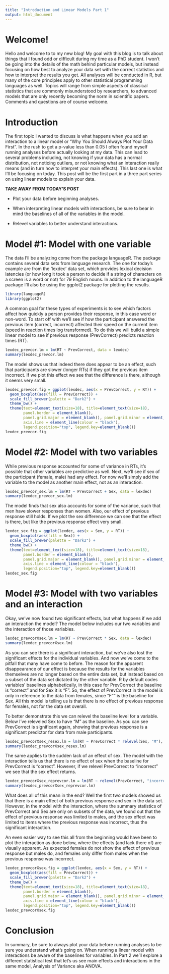 ```yaml
---
title: "Introduction and Linear Models Part 1"
output: html_document
---
```


# Welcome!

Hello and welcome to to my new blog! My goal with this blog is to talk about things that I found odd or difficult during my time as a PhD student. I won't be going into the details of the math behind particular models, but instead focusing on how best to analyze your data set with the correct statistics and how to interpret the results you get. All analyses will be conducted in R, but many of the core principles apply to other statistical programming languages as well. Topics will range from simple aspects of classical statistics that are commonly misunderstood by researchers, to advanced models that are only recently becoming the norm in scientific papers. Comments and questions are of course welcome.

# Introduction 

The first topic I wanted to discuss is what happens when you add an interaction to a linear model or "Why You Should Always Plot Your Data First". In the rush to get a p-value less than 0.05 I often found myself running analyses before actually looking at my data. This can lead to several problems including, not knowing if your data has a normal distribution, not noticing outliers, or not knowing what an interaction really means (and in turn how to interpret your main effects). This last one is what I'll be focusing on today. This post will be the first part in a three part series on using linear models to explain your data.

**TAKE AWAY FROM TODAY'S POST**

* Plot your data before beginning analyses.

* When interpreting linear models with interactions, be sure to bear in mind the baselines of all of the variables in the model.

* Relevel variables to better understand interactions.

# Model #1: Model with one variable

The data I'll be analyzing come from the package languageR. The package contains several data sets from language research. The one for today's example are from the 'lexdec' data set, which provides lexical decision latencies (or how long it took a person to decide if a string of characters on a screen is a word or not) for 79 English nouns. In addition to the languageR package I'll also be using the ggplot2 package for plotting the results.

```r
library(languageR)
library(ggplot2)
```

A common goal for these types of experiments is to see which factors affect how quickly a person provides their response, in this case word or non-word. To start off with we'll see if how the participant answered the previous item  (correct, incorrect) affected their speed on the current item (speed in reaction times log transformed). To do this we will build a simple linear model to see if previous response (PrevCorrect) predicts reaction times (RT).

``` r
lexdec_prevcor.lm = lm(RT ~ PrevCorrect, data = lexdec)
summary(lexdec_prevcor.lm)
```

The model shows us that indeed there does appear to be an effect, such that participants are slower (longer RTs) if they got the previous item incorrect. If we plot this effect we see that the difference is there, although it seems very small.

```r
lexdec_prevcor.fig = ggplot(lexdec, aes(x = PrevCorrect, y = RT)) +
  geom_boxplot(aes(fill = PrevCorrect)) +
  scale_fill_brewer(palette = "Dark2") +
  theme_bw() +
  theme(text=element_text(size=18), title=element_text(size=18),
        panel.border = element_blank(),
        panel.grid.major = element_blank(), panel.grid.minor = element_blank(),
        axis.line = element_line(colour = "black"),
        legend.position="top", legend.key=element_blank())
lexdec_prevcor.fig
```

# Model #2: Model with two variables

While previous response accounted for some of variance in RTs, it's possible that other variables are predictive as well. Next, we'll see if sex of the participant (female, male) had any effect. For now we'll simply add the variable to the model as another main effect, not as an interaction.

``` r
lexdec_prevcor_sex.lm = lm(RT ~ PrevCorrect + Sex, data = lexdec)
summary(lexdec_prevcor_sex.lm)
```

The model finds that sex also accounts for some of the variance, such that men have slower responses than women. Also, our effect of previous response still holds. If we plot the sex difference we can see that the effect is there, but like the previous response effect very small.

```r
lexdec_sex.fig = ggplot(lexdec, aes(x = Sex, y = RT)) +
  geom_boxplot(aes(fill = Sex)) +
  scale_fill_brewer(palette = "Dark2") +
  theme_bw() +
  theme(text=element_text(size=18), title=element_text(size=18),
        panel.border = element_blank(),
        panel.grid.major = element_blank(), panel.grid.minor = element_blank(),
        axis.line = element_line(colour = "black"),
        legend.position="top", legend.key=element_blank())
lexdec_sex.fig
```

# Model #3: Model with two variables and an interaction

Okay, we've now found two significant effects, but what happens if we add an interaction the model? The model below includes our two variables and the interaction of those variables.

``` r
lexdec_prevcorXsex.lm = lm(RT ~ PrevCorrect * Sex, data = lexdec)
summary(lexdec_prevcorXsex.lm)
```

As you can see there is a significant interaction, but we've also lost the significant effects for the individual variables. And now we've come to the pitfall that many have come to before. The reason for the apparent disappearance of our effect is because the results for the variables themselves are no longer based on the entire data set, but instead based on a subset of the data set dictated by the other variable. R by default codes variables' baselines alphabetically, in this case for PrevCorrect the baseline is "correct" and for Sex it is "F". So, the effect of PrevCorrect in the model is only in reference to the data from females, since "F"" is the baseline for Sex. All this model is telling us is that there is no effect of previous response for females, not for the data set overall.

To better demonstrate this we can relevel the baseline level for a variable. Below I've releveled Sex to have "M" as the baseline. As you can see PrevCorrect is significant again, showing that previous response is a significant predictor for data from male participants.

``` r
lexdec_prevcorXsex_resex.lm = lm(RT ~ PrevCorrect * relevel(Sex, "M"), data = lexdec)
summary(lexdec_prevcorXsex_resex.lm)
```

The same applies to the sudden lack of an effect of sex. The model with the interaction tells us that there is no effect of sex when the baseline for PrevCorrect is "correct". However, if we relevel PrevCorrect to "incorrect" we see that the sex effect returns.

``` r
lexdec_prevcorXsex_reprevcor.lm = lm(RT ~ relevel(PrevCorrect, "incorrect") * Sex, data = lexdec)
summary(lexdec_prevcorXsex_reprevcor.lm)
```

What does all of this mean in the end? Well the first two models showed us that there is a main effect of both previous response and sex in the data set. However, in the model with the interaction, where the summary statistics of PrevCorrect and Sex are only on subsets of the data, we found out that the effect of previous response was limited to males, and the sex effect was limited to items where the previous response was incorrect, thus the significant interaction.

An even easier way to see this all from the beginning would have been to plot the interaction as done below, where the effects (and lack there of) are visually apparent. As expected females do not show the effect of previous response but males do, and females only differ from males when the previous response was incorrect.

```r
lexdec_prevcorXsex.fig = ggplot(lexdec, aes(x = Sex, y = RT)) +
  geom_boxplot(aes(fill = PrevCorrect)) +
  scale_fill_brewer(palette = "Dark2") +
  theme_bw() +
  theme(text=element_text(size=18), title=element_text(size=18),
        panel.border = element_blank(),
        panel.grid.major = element_blank(), panel.grid.minor = element_blank(),
        axis.line = element_line(colour = "black"),
        legend.position="top", legend.key=element_blank())
lexdec_prevcorXsex.fig
```

# Conclusion

In summary, be sure to always plot your data before running analyses to be sure you understand what's going on. When running a linear model with interactions be aware of the baselines for variables. In Part 2 we'll explore a different statistical test that let's us see main effects and interactions in the same model, Analysis of Variance aka ANOVA.
